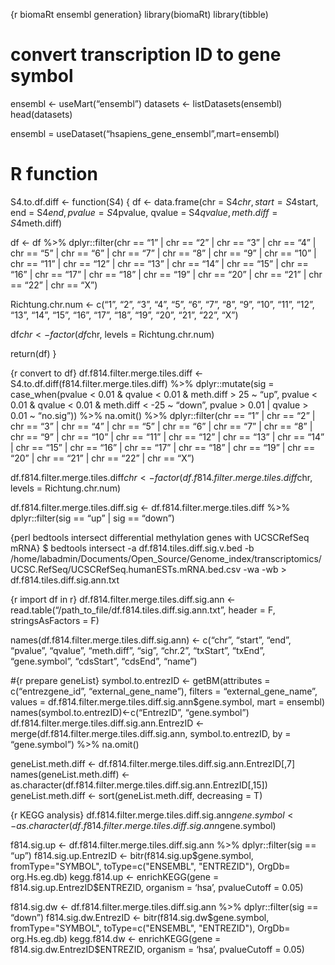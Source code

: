 {r biomaRt ensembl generation}
library(biomaRt)
library(tibble)

# convert transcription ID to gene symbol
ensembl <- useMart("ensembl")
datasets <- listDatasets(ensembl)
head(datasets)

ensembl = useDataset("hsapiens_gene_ensembl",mart=ensembl)

# R function
S4.to.df.diff <- function(S4) {
  df <- data.frame(chr = S4$chr, start = S4$start, end = S4$end, pvalue = S4$pvalue, qvalue = S4$qvalue, meth.diff = S4$meth.diff)
  
  df <- df %>% dplyr::filter(chr == "1" | chr == "2" | chr == "3" | chr == "4" | chr == "5" | chr == "6" | chr == "7" | chr == "8" | chr == "9" | chr == "10" | chr == "11" | chr == "12" | chr == "13" | chr == "14" | chr == "15" | chr == "16" | chr == "17" | chr == "18" | chr == "19" | chr == "20" | chr == "21" | chr == "22" | chr == "X")

Richtung.chr.num <- c("1", "2", "3", "4", "5", "6", "7", "8", "9", "10", "11", "12", "13", "14", "15", "16", "17", "18", "19", "20", "21", "22", "X")

df$chr <- factor(df$chr, levels = Richtung.chr.num)
  
  return(df)
}

{r convert to df}
df.f814.filter.merge.tiles.diff <- S4.to.df.diff(f814.filter.merge.tiles.diff) %>% dplyr::mutate(sig = case_when(pvalue < 0.01 & qvalue < 0.01 & meth.diff > 25 ~ "up", pvalue < 0.01 & qvalue < 0.01 & meth.diff < -25 ~ "down", pvalue > 0.01 | qvalue > 0.01 ~ "no.sig")) %>% na.omit() %>% dplyr::filter(chr == "1" | chr == "2" | chr == "3" | chr == "4" | chr == "5" | chr == "6" | chr == "7" | chr == "8" | chr == "9" | chr == "10" | chr == "11" | chr == "12" | chr == "13" | chr == "14" | chr == "15" | chr == "16" | chr == "17" | chr == "18" | chr == "19" | chr == "20" | chr == "21" | chr == "22" | chr == "X")

df.f814.filter.merge.tiles.diff$chr <- factor(df.f814.filter.merge.tiles.diff$chr, levels = Richtung.chr.num)

df.f814.filter.merge.tiles.diff.sig <- df.f814.filter.merge.tiles.diff %>% dplyr::filter(sig == "up" | sig == "down")

{perl bedtools intersect differential methylation genes with UCSCRefSeq mRNA}
$ bedtools intersect -a df.f814.tiles.diff.sig.v.bed -b /home/labadmin/Documents/Open_Source/Genome_index/transcriptomics/UCSC.RefSeq/UCSCRefSeq.humanESTs.mRNA.bed.csv -wa -wb > df.f814.tiles.diff.sig.ann.txt

{r import df in r}
df.f814.filter.merge.tiles.diff.sig.ann <- read.table("/path_to_file/df.f814.tiles.diff.sig.ann.txt", header = F, stringsAsFactors = F)

names(df.f814.filter.merge.tiles.diff.sig.ann) <- c("chr", "start", "end", "pvalue", "qvalue", "meth.diff", "sig", "chr.2", "txStart", "txEnd", "gene.symbol", "cdsStart", "cdsEnd", "name")

#{r prepare geneList}
symbol.to.entrezID <- getBM(attributes = c("entrezgene_id", "external_gene_name"), filters = "external_gene_name", values = df.f814.filter.merge.tiles.diff.sig.ann$gene.symbol, mart = ensembl)
names(symbol.to.entrezID)<-c("EntrezID", "gene.symbol")
df.f814.filter.merge.tiles.diff.sig.ann.EntrezID <- merge(df.f814.filter.merge.tiles.diff.sig.ann, symbol.to.entrezID, by = "gene.symbol") %>% na.omit()

geneList.meth.diff <- df.f814.filter.merge.tiles.diff.sig.ann.EntrezID[,7]
names(geneList.meth.diff) <- as.character(df.f814.filter.merge.tiles.diff.sig.ann.EntrezID[,15])
geneList.meth.diff <- sort(geneList.meth.diff, decreasing = T)

{r KEGG analysis}
df.f814.filter.merge.tiles.diff.sig.ann$gene.symbol <- as.character(df.f814.filter.merge.tiles.diff.sig.ann$gene.symbol)

f814.sig.up <- df.f814.filter.merge.tiles.diff.sig.ann %>% dplyr::filter(sig == "up")
f814.sig.up.EntrezID <- bitr(f814.sig.up$gene.symbol, fromType="SYMBOL", toType=c("ENSEMBL", "ENTREZID"), OrgDb= org.Hs.eg.db)
kegg.f814.up <- enrichKEGG(gene = f814.sig.up.EntrezID$ENTREZID, organism = 'hsa', pvalueCutoff = 0.05)

f814.sig.dw <- df.f814.filter.merge.tiles.diff.sig.ann %>% dplyr::filter(sig == "down")
f814.sig.dw.EntrezID <- bitr(f814.sig.dw$gene.symbol, fromType="SYMBOL", toType=c("ENSEMBL", "ENTREZID"), OrgDb= org.Hs.eg.db)
kegg.f814.dw <- enrichKEGG(gene = f814.sig.dw.EntrezID$ENTREZID, organism = 'hsa', pvalueCutoff = 0.05)
